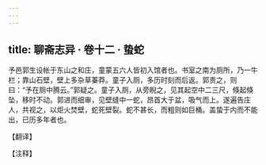 ```yaml
---
---
---
```

title: 聊斋志异 · 卷十二 · 蛰蛇
---

予邑郭生设帐于东山之和庄，童蒙五六人皆初入馆者也。书室之南为厕所，乃一牛栏；靠山石壁，壁上多杂草蓁莽。童子入厕，多历时刻而后返。郭责之，则曰：“予在厕中腾云。”郭疑之。童子入厕，从旁睨之，见其起空中二三尺，倏起倏坠，移时不动。郭进而细审，见壁缝中一蛇，昂首大于盆，吸气而上。遂遍告庄人，共视之，以炬火焚壁，蛇死壁裂。蛇不甚长，而粗则如巨桶。盖蛰于内而不能出，已历多年者也。

【翻译】

【注释】

